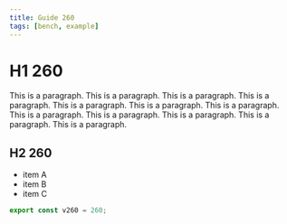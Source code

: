 ```yaml
---
title: Guide 260
tags: [bench, example]
---
```


# H1 260

This is a paragraph. This is a paragraph. This is a paragraph. This is a paragraph. This is a paragraph. This is a paragraph. This is a paragraph. This is a paragraph. This is a paragraph. This is a paragraph. This is a paragraph. This is a paragraph. 

## H2 260

- item A
- item B
- item C

```ts
export const v260 = 260;
```
